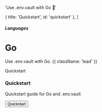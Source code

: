 

  'Use .env.vault with Go 🐹'

  { title: 'Quickstart', id: 'quickstart' },
]

##### Languages
# Go

Use .env.vault with Go. {{ className: 'lead' }}

<div className="my-16 xl:max-w-none">
  <Heading level={2} id="quickstart">
    Quickstart
  </Heading>
  <div className="not-prose mt-4 grid grid-cols-1 gap-x-6 gap-y-10 border-t border-zinc-900/5 pt-10 dark:border-white/5 sm:grid-cols-2 xl:max-w-none xl:grid-cols-3">
    <div key="quickstart" className="flex flex-row-reverse gap-6">
      <div className="flex-auto">
        <h3 className="text-sm font-semibold text-zinc-900 dark:text-white">
          Quickstart
        </h3>
        <p className="mt-1 text-sm text-zinc-600 dark:text-zinc-400">Quickstart guide for Go and .env.vault</p>
        <p className="mt-4"><Button href="/docs/quickstart" variant="text" arrow="right">Quickstart</Button></p>
      </div>
      <GoIcon className="h-10 w-10 text-[#00ADD8]"/>
    </div>
  </div>
</div>
